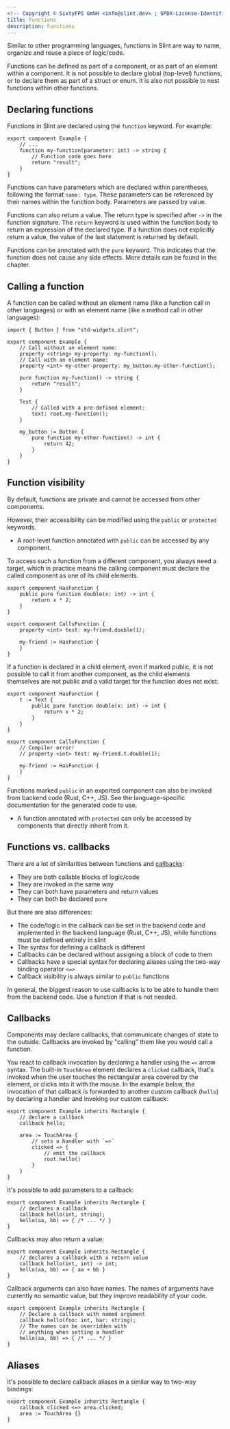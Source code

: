 ```yaml
---
<!-- Copyright © SixtyFPS GmbH <info@slint.dev> ; SPDX-License-Identifier: MIT -->
title: Functions
description: Functions
---
```



Similar to other programming languages, functions in Slint are way to name, organize and reuse
a piece of logic/code.

Functions can be defined as part of a component, or as part of an element within a component.
It is not possible to declare global (top-level) functions, or to declare them as part of a
struct or enum. It is also not possible to nest functions within other functions.

## Declaring functions

Functions in Slint are declared using the `function` keyword. For example:

```slint
export component Example {
    // ...
    function my-function(parameter: int) -> string {
        // Function code goes here
        return "result";
    }
}
```

Functions can have parameters which are declared within parentheses, following the format `name: type`.
These parameters can be referenced by their names within the function body. Parameters are passed by
value.

Functions can also return a value. The return type is specified after `->` in the function signature.
The `return` keyword is used within the function body to return an expression of the declared type.
If a function does not explicitly return a value, the value of the last statement is returned by default.

Functions can be annotated with the `pure` keyword.
This indicates that the function does not cause any side effects.
More details can be found in the <Link type="Purity" /> chapter.

## Calling a function

A function can be called without an element name (like a function call in other languages) or with
an element name (like a method call in other languages):

```slint
import { Button } from "std-widgets.slint"; 

export component Example {
    // Call without an element name:
    property <string> my-property: my-function();
    // Call with an element name:
    property <int> my-other-property: my_button.my-other-function();

    pure function my-function() -> string {
        return "result";
    }

    Text {
        // Called with a pre-defined element:
        text: root.my-function();
    }

    my_button := Button {
        pure function my-other-function() -> int {
            return 42;
        }
    }
}
```



## Function visibility

By default, functions are private and cannot be accessed from other components.

However, their accessibility can be modified using the `public` or `protected` keywords.

- A root-level function annotated with `public` can be accessed by any component.

To access such a function from a different component, you always need a target, which in practice
means the calling component must declare the called component as one of its child elements.

```slint
export component HasFunction {
    public pure function double(x: int) -> int {
        return x * 2;
    }
}

export component CallsFunction {
    property <int> test: my-friend.double(1);

    my-friend := HasFunction {
    }
}
```

If a function is declared in a child element, even if marked public, it is not possible to call it
from another component, as the child elements themselves are not public and a valid target for the
function does not exist:

```slint
export component HasFunction {
    t := Text {
        public pure function double(x: int) -> int {
            return x * 2;
        }
    }
}

export component CallsFunction {
    // Compiler error!
    // property <int> test: my-friend.t.double(1);

    my-friend := HasFunction {
    }
}
```

Functions marked `public` in an exported component can also be invoked from backend code (Rust, C++, JS).
See the language-specific documentation for the generated code to use.

- A function annotated with `protected` can only be accessed by components that directly inherit from it.

## Functions vs. callbacks

There are a lot of similarities between functions and [callbacks](#callbacks):

- They are both callable blocks of logic/code
- They are invoked in the same way
- They can both have parameters and return values
- They can both be declared `pure`

But there are also differences:

- The code/logic in the callback can be set in the backend code and implemented in the backend language
  (Rust, C++, JS), while functions must be defined entirely in slint
- The syntax for defining a callback is different
- Callbacks can be declared without assigning a block of code to them
- Callbacks have a special syntax for declaring aliases using the two-way binding operator `<=>`
- Callback visibility is always similar to `public` functions

In general, the biggest reason to use callbacks is to be able to handle them from the backend code. Use
a function if that is not needed.

## Callbacks
Components may declare callbacks, that communicate changes of state
to the outside. Callbacks are invoked by "calling" them like you would
call a function.

You react to callback invocation by declaring a handler using the `=>` arrow syntax.
The built-in `TouchArea` element declares a `clicked` callback, that's invoked
when the user touches the rectangular area covered by the element, or clicks into
it with the mouse. In the example below, the invocation of that callback is forwarded
to another custom callback (`hello`) by declaring a handler and invoking our
custom callback:

```slint
export component Example inherits Rectangle {
    // declare a callback
    callback hello;

    area := TouchArea {
        // sets a handler with `=>`
        clicked => {
            // emit the callback
            root.hello()
        }
    }
}
```

It's possible to add parameters to a callback:

```slint
export component Example inherits Rectangle {
    // declares a callback
    callback hello(int, string);
    hello(aa, bb) => { /* ... */ }
}
```

Callbacks may also return a value:

```slint
export component Example inherits Rectangle {
    // declares a callback with a return value
    callback hello(int, int) -> int;
    hello(aa, bb) => { aa + bb }
}
```

Callback arguments can also have names.
The names of arguments have currently no semantic value, but they improve readability of your code.

```slint
export component Example inherits Rectangle {
    // Declare a callback with named argument
    callback hello(foo: int, bar: string);
    // The names can be overridden with
    // anything when setting a handler
    hello(aa, bb) => { /* ... */ }
}
```

## Aliases

It's possible to declare callback aliases in a similar way to two-way bindings:

```slint
export component Example inherits Rectangle {
    callback clicked <=> area.clicked;
    area := TouchArea {}
}
```

